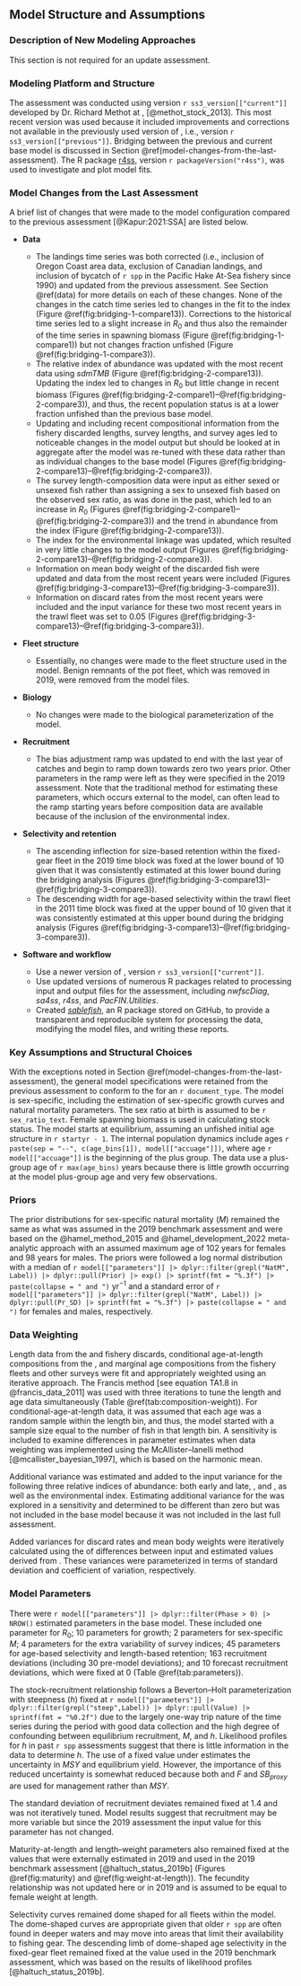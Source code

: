 ## Model Structure and Assumptions

### Description of New Modeling Approaches

This section is not required for an update assessment.

### Modeling Platform and Structure

The assessment was conducted using \gls{ss3} version `r ss3_version[["current"]]` developed by Dr. Richard Methot at \gls{noaa}, \gls{nwfsc} [@methot_stock_2013]. This most recent version was used because it included improvements and corrections not available in the previously used version of \gls{ss3}, i.e., version `r ss3_version[["previous"]]`.
Bridging between the previous and current base model is discussed in Section \@ref(model-changes-from-the-last-assessment). The R package [r4ss](https://github.com/r4ss/r4ss), version `r packageVersion("r4ss")`, was used to investigate and plot model fits.

### Model Changes from the Last Assessment

A brief list of changes that were made to the model configuration compared to the previous assessment [@Kapur:2021:SSA] are listed below.

- **Data**

  - The landings time series was both corrected (i.e., inclusion of Oregon Coast \gls{inpfc} area data, exclusion of Canadian landings, and inclusion of bycatch of `r spp` in the Pacific Hake At-Sea fishery since 1990) and updated from the previous assessment. See Section \@ref(data) for more details on each of these changes. None of the changes in the catch time series led to changes in the fit to the \gls{s-wcgbt} index (Figure \@ref(fig:bridging-1-compare13)). Corrections to the historical time series led to a slight increase in $R_0$ and thus also the remainder of the time series in spawning biomass (Figure \@ref(fig:bridging-1-compare1)) but not changes fraction unfished (Figure \@ref(fig:bridging-1-compare3)).
  - The \gls{s-wcgbt} relative index of abundance was updated with the most recent data using _sdmTMB_ (Figure \@ref(fig:bridging-2-compare13)). Updating the index led to changes in $R_0$ but little change in recent biomass (Figures \@ref(fig:bridging-2-compare1)--\@ref(fig:bridging-2-compare3)), and thus, the recent population status is at a lower fraction unfished than the previous base model.
  - Updating and including recent compositional information from the fishery discarded lengths, survey lengths, and survey ages led to noticeable changes in the model output but should be looked at in aggregate after the model was re-tuned with these data rather than as individual changes to the base model (Figures \@ref(fig:bridging-2-compare13)--\@ref(fig:bridging-2-compare3)).
  - The survey length-composition data were input as either sexed or unsexed fish rather than assigning a sex to unsexed fish based on the observed sex ratio, as was done in the past, which led to an increase in $R_0$ (Figures \@ref(fig:bridging-2-compare1)--\@ref(fig:bridging-2-compare3)) and the trend in abundance from the \gls{s-wcgbt} index (Figure \@ref(fig:bridging-2-compare13)).
  - The index for the environmental linkage was updated, which resulted in very little changes to the model output (Figures \@ref(fig:bridging-2-compare13)--\@ref(fig:bridging-2-compare3)).
  - Information on mean body weight of the discarded fish were updated and data from the most recent years were included (Figures \@ref(fig:bridging-3-compare13)--\@ref(fig:bridging-3-compare3)).
  - Information on discard rates from the most recent years were included and the input variance for these two most recent years in the trawl fleet was set to 0.05 (Figures \@ref(fig:bridging-3-compare13)--\@ref(fig:bridging-3-compare3)).

- **Fleet structure**

  - Essentially, no changes were made to the fleet structure used in the model. Benign remnants of the pot fleet, which was removed in 2019, were removed from the model files.

- **Biology**

  - No changes were made to the biological parameterization of the model.

- **Recruitment**

  - The bias adjustment ramp was updated to end with the last year of catches and begin to ramp down towards zero two years prior. Other parameters in the ramp were left as they were specified in the 2019 assessment. Note that the traditional method for estimating these parameters, which occurs external to the model, can often lead to the ramp starting years before composition data are available because of the inclusion of the environmental index.

- **Selectivity and retention**

  <!-- SizeSel_PRet_1_FIX(1)_BLK2repl_2019 -->
  - The ascending inflection for size-based retention within the fixed-gear fleet in the 2019 time block was fixed at the lower bound of 10 given that it was consistently estimated at this lower bound during the bridging analysis (Figures \@ref(fig:bridging-3-compare13)--\@ref(fig:bridging-3-compare3)).
  <!-- AgeSel_P_4_TWL(2)_BLK5repl_2011 -->
  - The descending width for age-based selectivity within the trawl fleet in the 2011 time block was fixed at the upper bound of 10 given that it was consistently estimated at this upper bound during the bridging analysis (Figures \@ref(fig:bridging-3-compare13)--\@ref(fig:bridging-3-compare3)).
  <!-- AgeSel_P_3_FIX(1)_BLK4repl_2011 INIT was lowered to facilitate its estimation. -->

- **Software and workflow**

  - Use a newer version of \gls{ss3}, version `r ss3_version[["current"]]`.
  - Use updated versions of numerous R packages related to processing input and output files for the assessment, including _nwfscDiag_, _sa4ss_, _r4ss_, and _PacFIN.Utilities_.
  - Created [_sablefish_](https::/github.com/pfmc-assessments/sablefish), an R package stored on GitHub, to provide a transparent and reproducible system for processing the data, modifying the model files, and writing these reports.

### Key Assumptions and Structural Choices

With the exceptions noted in Section \@ref(model-changes-from-the-last-assessment), the general model specifications were retained from the previous assessment to conform to the \gls{tor} for an `r document_type`. The model is sex-specific, including the estimation of sex-specific growth curves and natural mortality parameters. The sex ratio at birth is assumed to be `r sex_ratio_text`. Female spawning biomass is used in calculating stock status. The model starts at equilibrium, assuming an unfished initial age structure in `r startyr - 1`. The internal population dynamics include ages `r paste(sep = "--", c(age_bins[1]), model[["accuage"]])`, where age `r model[["accuage"]]` is the beginning of the plus group. The data use a plus-group age of `r max(age_bins)` years because there is little growth occurring at the model plus-group age and very few observations.

### Priors
 
The prior distributions for sex-specific natural mortality ($M$) remained the same as what was assumed in the 2019 benchmark assessment and were based on the @hamel_method_2015 and @hamel_development_2022 meta-analytic approach with an assumed maximum age of 102 years for females and 98 years for males. The priors were followed a log normal distribution with a median of
`r model[["parameters"]] |> dplyr::filter(grepl("NatM", Label)) |> dplyr::pull(Prior) |> exp() |> sprintf(fmt = "%.3f") |> paste(collapse = " and ")`
yr$^{-1}$ and a standard error of
`r model[["parameters"]] |> dplyr::filter(grepl("NatM", Label)) |> dplyr::pull(Pr_SD) |> sprintf(fmt = "%.3f") |> paste(collapse = " and ")`
for females and males, respectively.

### Data Weighting

Length data from the \gls{s-wcgbt} and fishery discards, conditional age-at-length compositions from the \gls{s-wcgbt}, and marginal age compositions from the fishery fleets and other surveys were fit and appropriately weighted using an iterative approach. The Francis method [see equation TA1.8 in @francis_data_2011] was used with three iterations to tune the length and age data simultaneously (Table \@ref(tab:composition-weight)). For conditional-age-at-length data, it was assumed that each age was a random sample within the length bin, and thus, the model started with a sample size equal to the number of fish in that length bin. A sensitivity is included to examine differences in parameter estimates when data weighting was implemented using the McAllister--Ianelli method [@mcallister_bayesian_1997], which is based on the harmonic mean.

Additional variance was estimated and added to the input variance for the following three relative indices of abundance: \gls{s-tri} both early and late, \gls{s-nslope}, and \gls{s-aslope}, as well as the environmental index. Estimating additional variance for the \gls{s-wcgbt} was explored in a sensitivity and determined to be different than zero but was not included in the base model because it was not included in the last full assessment.

Added variances for discard rates and mean body weights were iteratively calculated using the \gls{rmse} of differences between input and estimated values derived from \gls{ss3}. These variances were parameterized in terms of standard deviation and coefficient of variation, respectively.

### Model Parameters

There were `r model[["parameters"]] |> dplyr::filter(Phase > 0) |> NROW()` estimated parameters in the base model. These included one parameter for $R_0$; 10 parameters for growth; 2 parameters for sex-specific $M$; 4 parameters for the extra variability of survey indices; 45 parameters for age-based selectivity and length-based retention; 163 recruitment deviations (including 30 pre-model deviations); and 10 forecast recruitment deviations, which were fixed at 0 (Table \@ref(tab:parameters)).

The stock-recruitment relationship follows a Beverton--Holt parameterization with steepness ($h$) fixed at `r model[["parameters"]] |> dplyr::filter(grepl("steep",Label)) |> dplyr::pull(Value) |> sprintf(fmt = "%0.2f")` due to the largely one-way trip nature of the time series during the period with good data collection and the high degree of confounding between equilibrium recruitment, $M$, and $h$. Likelihood profiles for $h$ in past `r spp` assessments suggest that there is little information in the data to determine $h$. The use of a fixed value under estimates the uncertainty in $MSY$ and equilibrium yield. However, the importance of this reduced uncertainty is somewhat reduced because both and $F$ and $SB_{proxy}$ are used for management rather than $MSY$.

The standard deviation of recruitment deviates remained fixed at 1.4 and was not iteratively tuned. Model results suggest that recruitment may be more variable but since the 2019 assessment the input value for this parameter has not changed.

Maturity-at-length and length--weight parameters also remained fixed at the values that were externally estimated in 2019 and used in the 2019 benchmark assessment [@haltuch_status_2019b] (Figures \@ref(fig:maturity) and \@ref(fig:weight-at-length)). The fecundity relationship was not updated here or in 2019 and is assumed to be equal to female weight at length.

Selectivity curves remained dome shaped for all fleets within the model. The dome-shaped curves are appropriate given that older `r spp` are often found in deeper waters and may move into areas that limit their availability to fishing gear. The descending limb of dome-shaped age selectivity in the fixed-gear fleet remained fixed at the value used in the 2019 benchmark assessment, which was based on the results of likelihood profiles [@haltuch_status_2019b].
